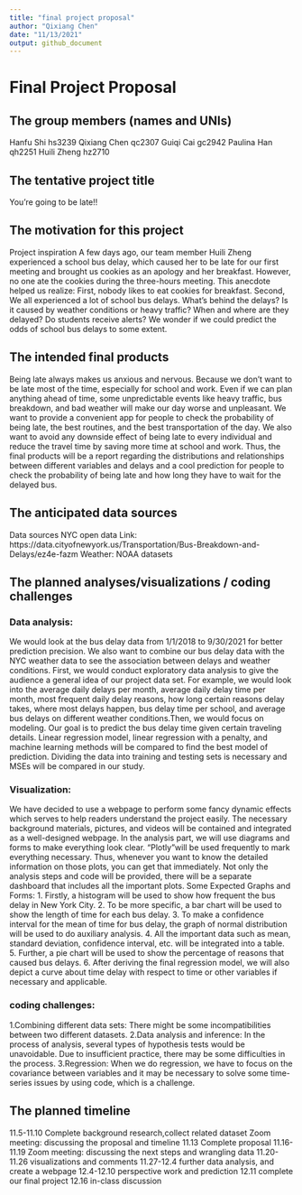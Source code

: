 ```yaml
---
title: "final project proposal"
author: "Qixiang Chen"
date: "11/13/2021"
output: github_document
---
```


# Final Project Proposal

## The group members (names and UNIs)
Hanfu Shi hs3239
Qixiang Chen qc2307
Guiqi Cai gc2942
Paulina Han qh2251
Huili Zheng hz2710

## The tentative project title
You’re going to be late!!

## The motivation for this project
Project inspiration
A few days ago, our team member Huili Zheng experienced a school bus delay, which caused her to be late for our first meeting and brought us cookies as an apology and her breakfast. However, no one ate the cookies during the three-hours meeting. This anecdote helped us realize: First, nobody likes to eat cookies for breakfast. Second, We all experienced a lot of school bus delays. What’s behind the delays? Is it caused by weather conditions or heavy traffic? When and where are they delayed? Do students receive alerts? We wonder if we could predict the odds of school bus delays to some extent.

## The intended final products
Being late always makes us anxious and nervous. Because we don’t want to be late most of the time, especially for school and work. Even if we can plan anything ahead of time, some unpredictable events like heavy traffic, bus breakdown, and bad weather will make our day worse and unpleasant. We want to provide a convenient app for people to check the probability of being late, the best routines, and the best transportation of the day. We also want to avoid any downside effect of being late to every individual and reduce the travel time by saving more time at school and work. Thus, the final products will be a report regarding the distributions and relationships between different variables and delays and a cool prediction for people to check the probability of being late and how long they have to wait for the delayed bus.

## The anticipated data sources
Data sources NYC open data Link: https://data.cityofnewyork.us/Transportation/Bus-Breakdown-and-Delays/ez4e-fazm
Weather: NOAA datasets

## The planned analyses/visualizations / coding challenges
### Data analysis: 
We would look at the bus delay data from 1/1/2018 to 9/30/2021 for better prediction precision.  We also want to combine our bus delay data with the NYC weather data to see the association between delays and weather conditions. First, we would conduct exploratory data analysis to give the audience a general idea of our project data set. For example, we would look into the average daily delays per month, average daily delay time per month, most frequent daily delay reasons, how long certain reasons delay takes, where most delays happen, bus delay time per school, and average bus delays on different weather conditions.Then, we would focus on modeling. Our goal is to predict the bus delay time given certain traveling details. Linear regression model, linear regression with a penalty, and machine learning methods will be compared to find the best model of prediction. Dividing the data into training and testing sets is necessary and MSEs will be compared in our study.
 
### Visualization:
We have decided to use a webpage to perform some fancy dynamic effects which serves to help readers understand the project easily. The necessary background materials, pictures, and videos will be contained and integrated as a well-designed webpage. In the analysis part, we will use diagrams and forms to make everything look clear. “Plotly”will be used frequently to mark everything necessary. Thus, whenever you want to know the detailed information on those plots, you can get that immediately. Not only the analysis steps and code will be provided, there will be a separate dashboard that includes all the important plots.
Some Expected Graphs and Forms:
1. Firstly, a histogram will be used to show how frequent the bus delay in New York City.
2. To be more specific, a bar chart will be used to show the length of time for each bus delay.
3. To make a confidence interval for the mean of time for bus delay, the graph of normal distribution will be used to do auxiliary analysis.
4. All the important data such as mean, standard deviation, confidence interval, etc. will be integrated into a table.
5. Further, a pie chart will be used to show the percentage of reasons that caused bus delays.
6. After deriving the final regression model, we will also depict a curve about time delay with respect to time or other variables if necessary and applicable.
 
### coding challenges:
1.Combining different data sets: There might be some incompatibilities between two different datasets.
2.Data analysis and inference: In the process of analysis, several types of hypothesis tests would be unavoidable. Due to insufficient practice, there may be some difficulties in the process.
3.Regression: When we do regression, we have to focus on the covariance between variables and it may be necessary to solve some time-series issues by using code, which is a challenge.  

## The planned timeline
11.5-11.10 Complete background research,collect related dataset
                  Zoom meeting: discussing the proposal and timeline
11.13 Complete proposal
11.16-11.19 Zoom meeting:  discussing the next steps and wrangling data
11.20-11.26 visualizations and comments 
11.27-12.4  further data analysis, and create a webpage 
12.4-12.10  perspective work and prediction
12.11 complete our final project
12.16 in-class discussion

